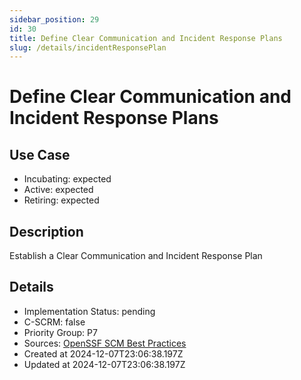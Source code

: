 ```yaml
---
sidebar_position: 29
id: 30
title: Define Clear Communication and Incident Response Plans
slug: /details/incidentResponsePlan
---
```


# Define Clear Communication and Incident Response Plans

## Use Case
- Incubating: expected
- Active: expected
- Retiring: expected

## Description

Establish a Clear Communication and Incident Response Plan

## Details
- Implementation Status: pending
- C-SCRM: false
- Priority Group: P7
- Sources: [OpenSSF SCM Best Practices](https://best.openssf.org/SCM-BestPractices/#operations)
- Created at 2024-12-07T23:06:38.197Z
- Updated at 2024-12-07T23:06:38.197Z

